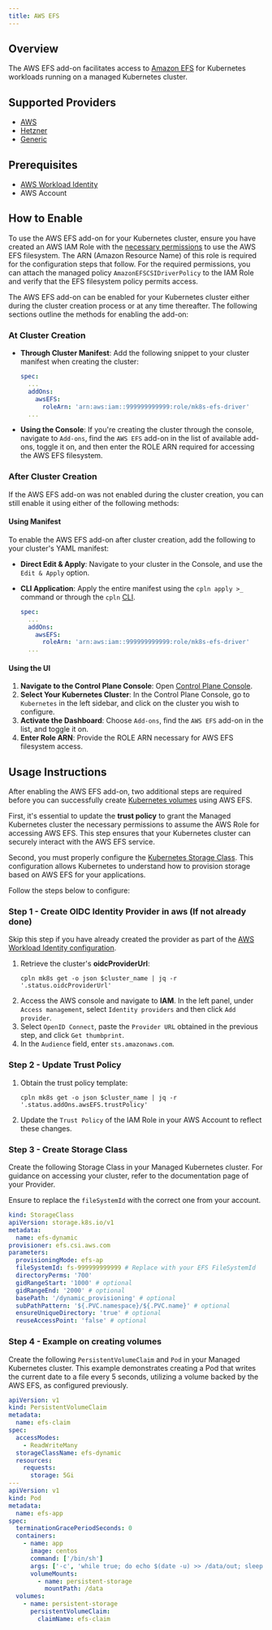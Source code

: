 ```yaml
---
title: AWS EFS
---
```


## Overview

The AWS EFS add-on facilitates access to [Amazon EFS](https://docs.aws.amazon.com/efs/latest/ug/whatisefs.html) for Kubernetes workloads running on a managed Kubernetes cluster.

## Supported Providers

- [AWS](/self-hosted/mk8s/aws)
- [Hetzner](/self-hosted/mk8s/hetzner)
- [Generic](/self-hosted/mk8s/generic)

## Prerequisites

- [AWS Workload Identity](/self-hosted/mk8s/add-ons/aws_workload_identity)
- AWS Account

## How to Enable

To use the AWS EFS add-on for your Kubernetes cluster, ensure you have created an AWS IAM Role with the [necessary permissions](https://docs.aws.amazon.com/efs/latest/ug/security_iam_service-with-iam.html) to use the AWS EFS filesystem. The ARN (Amazon Resource Name) of this role is required for the configuration steps that follow. For the required permissions, you can attach the managed policy `AmazonEFSCSIDriverPolicy` to the IAM Role and verify that the EFS filesystem policy permits access.

The AWS EFS add-on can be enabled for your Kubernetes cluster either during the cluster creation process or at any time thereafter. The following sections outline the methods for enabling the add-on:

### At Cluster Creation

- **Through Cluster Manifest**: Add the following snippet to your cluster manifest when creating the cluster:

  ```yaml YAML
  spec:
    ...
    addOns:
      awsEFS:
        roleArn: 'arn:aws:iam::999999999999:role/mk8s-efs-driver'
    ...
  ```

- **Using the Console**: If you're creating the cluster through the console, navigate to `Add-ons`, find the `AWS EFS` add-on in the list of available add-ons, toggle it on, and then enter the ROLE ARN required for accessing the AWS EFS filesystem.

### After Cluster Creation

If the AWS EFS add-on was not enabled during the cluster creation, you can still enable it using either of the following methods:

#### Using Manifest

To enable the AWS EFS add-on after cluster creation, add the following to your cluster's YAML manifest:

- **Direct Edit & Apply**: Navigate to your cluster in the Console, and use the `Edit & Apply` option.
- **CLI Application**: Apply the entire manifest using the `cpln apply >_` command or through the `cpln` [CLI](/reference/cli).

  ```yaml YAML
  spec:
    ...
    addOns:
      awsEFS:
        roleArn: 'arn:aws:iam::999999999999:role/mk8s-efs-driver'
    ...
  ```

#### Using the UI

1. **Navigate to the Control Plane Console**: Open [Control Plane Console](https://console.cpln.io/console/).
2. **Select Your Kubernetes Cluster**: In the Control Plane Console, go to `Kubernetes` in the left sidebar, and click on the cluster you wish to configure.
3. **Activate the Dashboard**: Choose `Add-ons`, find the `AWS EFS` add-on in the list, and toggle it on.
4. **Enter Role ARN**: Provide the ROLE ARN necessary for AWS EFS filesystem access.

## Usage Instructions

After enabling the AWS EFS add-on, two additional steps are required before you can successfully create [Kubernetes volumes](https://kubernetes.io/docs/concepts/storage/volumes/) using AWS EFS.

First, it's essential to update the **trust policy** to grant the Managed Kubernetes cluster the necessary permissions to assume the AWS Role for accessing AWS EFS. This step ensures that your
Kubernetes cluster can securely interact with the AWS EFS service.

Second, you must properly configure the [Kubernetes Storage Class](https://kubernetes.io/docs/concepts/storage/storage-classes/). This configuration allows Kubernetes to understand how to provision storage based on AWS EFS for your applications.

Follow the steps below to configure:

### Step 1 - Create OIDC Identity Provider in aws (If not already done)

Skip this step if you have already created the provider as part of the [AWS Workload Identity configuration](/self-hosted/mk8s/add-ons/aws_workload_identity#steps-to-configure-access).

1. Retrieve the cluster's **oidcProviderUrl**:
   ```
   cpln mk8s get -o json $cluster_name | jq -r '.status.oidcProviderUrl'
   ```
2. Access the AWS console and navigate to **IAM**. In the left panel, under `Access management`, select `Identity providers` and then click `Add provider`.
3. Select `OpenID Connect`, paste the `Provider URL` obtained in the previous step, and click `Get thumbprint`.
4. In the `Audience` field, enter `sts.amazonaws.com`.

### Step 2 - Update Trust Policy

1.  Obtain the trust policy template:
    ```
    cpln mk8s get -o json $cluster_name | jq -r '.status.addOns.awsEFS.trustPolicy'
    ```
2.  Update the `Trust Policy` of the IAM Role in your AWS Account to reflect these changes.

### Step 3 - Create Storage Class

Create the following Storage Class in your Managed Kubernetes cluster. For guidance on accessing your cluster, refer to the documentation page of your Provider.

Ensure to replace the `fileSystemId` with the correct one from your account.

```yaml YAML
kind: StorageClass
apiVersion: storage.k8s.io/v1
metadata:
  name: efs-dynamic
provisioner: efs.csi.aws.com
parameters:
  provisioningMode: efs-ap
  fileSystemId: fs-999999999999 # Replace with your EFS FileSystemId
  directoryPerms: '700'
  gidRangeStart: '1000' # optional
  gidRangeEnd: '2000' # optional
  basePath: '/dynamic_provisioning' # optional
  subPathPattern: '${.PVC.namespace}/${.PVC.name}' # optional
  ensureUniqueDirectory: 'true' # optional
  reuseAccessPoint: 'false' # optional
```

### Step 4 - Example on creating volumes

Create the following `PersistentVolumeClaim` and `Pod` in your Managed Kubernetes cluster. This example demonstrates creating a Pod that writes the current date to a file every 5 seconds, utilizing a volume backed by the AWS EFS, as configured previously.

```yaml YAML
apiVersion: v1
kind: PersistentVolumeClaim
metadata:
  name: efs-claim
spec:
  accessModes:
    - ReadWriteMany
  storageClassName: efs-dynamic
  resources:
    requests:
      storage: 5Gi
---
apiVersion: v1
kind: Pod
metadata:
  name: efs-app
spec:
  terminationGracePeriodSeconds: 0
  containers:
    - name: app
      image: centos
      command: ['/bin/sh']
      args: ['-c', 'while true; do echo $(date -u) >> /data/out; sleep 5; done']
      volumeMounts:
        - name: persistent-storage
          mountPath: /data
  volumes:
    - name: persistent-storage
      persistentVolumeClaim:
        claimName: efs-claim
```
